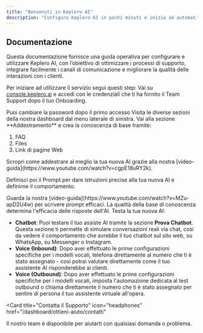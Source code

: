 ```yaml
---
title: "Benvenuti in Keplero AI"
description: "Configura Keplero AI in pochi minuti e inizia ad automatizzare la tua assistenza clienti"
---
```


## Documentazione

Questa documentazione fornisce una guida operativa per configurare e utilizzare Keplero AI, con l’obiettivo di ottimizzare i processi di supporto, integrare facilmente i canali di comunicazione e migliorare la qualità delle interazioni con i clienti.

Per iniziare ad utilizzare il servizio segui questi step: 
<Steps>
<Step title="Accedi alla Dashboard">
  Vai su [console.keplero.ai](https://console.keplero.ai/) e accedi con le credenziali che ti ha fornito il Team Support dopo il tuo Onboarding.
  
  <Note>
  Puoi cambiare la password dopo il primo accesso
  </Note>
</Step>

<Step title="Esplora le varie sezioni della piattaforma">
  Visita le diverse sezioni della nostra dashboard dal menu laterale di sinistra.
</Step>

<Step title="Crea la Base di Conoscenza">
  Vai alla sezione **Addestramento** e crea la conoscenza di base tramite:

  1. FAQ
  2. Files 
  3. Link di pagine Web

  <Tip>
  Scropri come addestrare al meglio la tua nuova AI grazie alla nostra [video-guida](https://www.youtube.com/watch?v=cgpE18uRY2k).
  </Tip>

  Definisci poi il Prompt per dare istruzioni precise alla tua nuova AI e definirne il comportamento.

  <Tip>
  Guarda la nostra [video-guida](https://www.youtube.com/watch?v=MZu-apD2U4w) per scrivere prompt efficaci.
  </Tip>

  <Warning>
  La qualità della base di conoscenza determina l'efficacia delle risposte dell'AI.
  </Warning>
</Step>


<Step title="Fai i primi test">
  Testa la tua nuova AI:
  
  - **Chatbot**: Puoi testare il tuo assiste AI tramite la sezione **Prova Chatbot**. Questa sezione ti permette di simulare conversazioni reali via chat, così da vedere il comportamento che avrebbe il tuo chatbot sul sito web, su WhatsApp, su Messenger o Instagram.
  - **Voice (Inbound)**: Dopo aver effettuato le prime configurazioni specifiche per i modelli vocali, telefona direttamente al numero che ti è stato assegnato - così potrai valutare direttamente come il tuo assistente AI risponderebbe ai clienti.
  - **Voice (Outbound)**: Dopo aver effettuato le prime configurazioni specifiche per i modelli vocali, imposta l'automazione dedicata al test outbound o chiama direttamente il numero che ti è stato assegnato per sentire di persona il tuo assistente virtuale all'opera.
  
</Step>
</Steps>


<Card
  title="Contatta il Supporto"
  icon="headphones"
  href="/dashboard/ottieni-aiuto/contatti"
>
  Il nostro team è disponibile per aiutarti con qualsiasi domanda o problema.
</Card>

